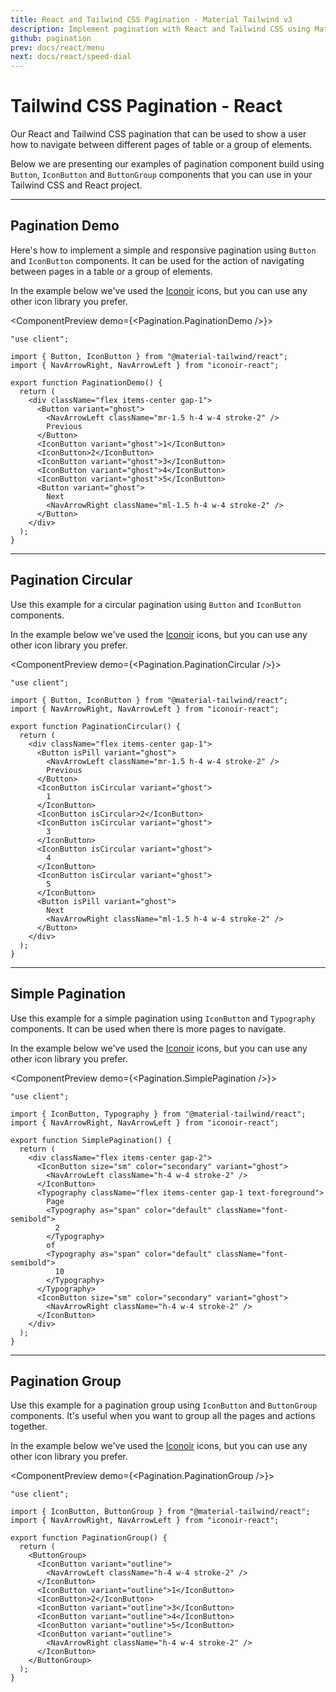 ```yaml
---
title: React and Tailwind CSS Pagination - Material Tailwind v3
description: Implement pagination with React and Tailwind CSS using Material Tailwind v3. Improve navigation with customizable and responsive pagination components.
github: pagination
prev: docs/react/menu
next: docs/react/speed-dial
---
```


# Tailwind CSS Pagination - React

Our React and Tailwind CSS pagination that can be used to show a user how to navigate between different pages of table or a group of elements.

Below we are presenting our examples of pagination component build using `Button`, `IconButton` and `ButtonGroup` components that you can use in your Tailwind CSS and React project.

---

## Pagination Demo

Here's how to implement a simple and responsive pagination using `Button` and `IconButton` components. It can be used for the action of navigating between pages in a table or a group of elements.

In the example below we've used the [Iconoir](https://iconoir.com/) icons, but you can use any other icon library you prefer.

<ComponentPreview demo={<Pagination.PaginationDemo />}>
```tsx
"use client";

import { Button, IconButton } from "@material-tailwind/react";
import { NavArrowRight, NavArrowLeft } from "iconoir-react";

export function PaginationDemo() {
  return (
    <div className="flex items-center gap-1">
      <Button variant="ghost">
        <NavArrowLeft className="mr-1.5 h-4 w-4 stroke-2" />
        Previous
      </Button>
      <IconButton variant="ghost">1</IconButton>
      <IconButton>2</IconButton>
      <IconButton variant="ghost">3</IconButton>
      <IconButton variant="ghost">4</IconButton>
      <IconButton variant="ghost">5</IconButton>
      <Button variant="ghost">
        Next
        <NavArrowRight className="ml-1.5 h-4 w-4 stroke-2" />
      </Button>
    </div>
  );
}
```
</ComponentPreview>

---

## Pagination Circular

Use this example for a circular pagination using `Button` and `IconButton` components.

In the example below we've used the [Iconoir](https://iconoir.com/) icons, but you can use any other icon library you prefer.

<ComponentPreview demo={<Pagination.PaginationCircular />}>
```tsx
"use client";

import { Button, IconButton } from "@material-tailwind/react";
import { NavArrowRight, NavArrowLeft } from "iconoir-react";

export function PaginationCircular() {
  return (
    <div className="flex items-center gap-1">
      <Button isPill variant="ghost">
        <NavArrowLeft className="mr-1.5 h-4 w-4 stroke-2" />
        Previous
      </Button>
      <IconButton isCircular variant="ghost">
        1
      </IconButton>
      <IconButton isCircular>2</IconButton>
      <IconButton isCircular variant="ghost">
        3
      </IconButton>
      <IconButton isCircular variant="ghost">
        4
      </IconButton>
      <IconButton isCircular variant="ghost">
        5
      </IconButton>
      <Button isPill variant="ghost">
        Next
        <NavArrowRight className="ml-1.5 h-4 w-4 stroke-2" />
      </Button>
    </div>
  );
}
```
</ComponentPreview>

---

## Simple Pagination

Use this example for a simple pagination using `IconButton` and `Typography` components. It can be used when there is more pages to navigate.

In the example below we've used the [Iconoir](https://iconoir.com/) icons, but you can use any other icon library you prefer.

<ComponentPreview demo={<Pagination.SimplePagination />}>
```tsx
"use client";

import { IconButton, Typography } from "@material-tailwind/react";
import { NavArrowRight, NavArrowLeft } from "iconoir-react";

export function SimplePagination() {
  return (
    <div className="flex items-center gap-2">
      <IconButton size="sm" color="secondary" variant="ghost">
        <NavArrowLeft className="h-4 w-4 stroke-2" />
      </IconButton>
      <Typography className="flex items-center gap-1 text-foreground">
        Page
        <Typography as="span" color="default" className="font-semibold">
          2
        </Typography>
        of
        <Typography as="span" color="default" className="font-semibold">
          10
        </Typography>
      </Typography>
      <IconButton size="sm" color="secondary" variant="ghost">
        <NavArrowRight className="h-4 w-4 stroke-2" />
      </IconButton>
    </div>
  );
}
```
</ComponentPreview>

---

## Pagination Group

Use this example for a pagination group using `IconButton` and `ButtonGroup` components. It's useful when you want to group all the pages and actions together.

In the example below we've used the [Iconoir](https://iconoir.com/) icons, but you can use any other icon library you prefer.

<ComponentPreview demo={<Pagination.PaginationGroup />}>
```tsx
"use client";

import { IconButton, ButtonGroup } from "@material-tailwind/react";
import { NavArrowRight, NavArrowLeft } from "iconoir-react";

export function PaginationGroup() {
  return (
    <ButtonGroup>
      <IconButton variant="outline">
        <NavArrowLeft className="h-4 w-4 stroke-2" />
      </IconButton>
      <IconButton variant="outline">1</IconButton>
      <IconButton>2</IconButton>
      <IconButton variant="outline">3</IconButton>
      <IconButton variant="outline">4</IconButton>
      <IconButton variant="outline">5</IconButton>
      <IconButton variant="outline">
        <NavArrowRight className="h-4 w-4 stroke-2" />
      </IconButton>
    </ButtonGroup>
  );
}
```
</ComponentPreview>

